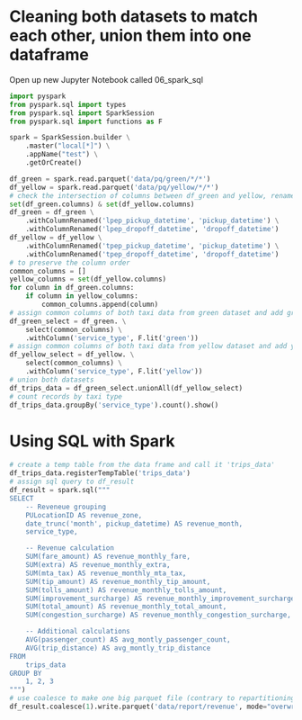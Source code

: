 # Cleaning both datasets to match each other, union them into one dataframe

Open up new Jupyter Notebook called 06_spark_sql

```python 06_spark_sql
import pyspark
from pyspark.sql import types
from pyspark.sql import SparkSession
from pyspark.sql import functions as F

spark = SparkSession.builder \
    .master("local[*]") \
    .appName("test") \
    .getOrCreate()

df_green = spark.read.parquet('data/pq/green/*/*')
df_yellow = spark.read.parquet('data/pq/yellow/*/*')
# check the intersection of columns between df_green and yellow, rename datetime columns to match each other
set(df_green.columns) & set(df_yellow.columns)
df_green = df_green \
    .withColumnRenamed('lpep_pickup_datetime', 'pickup_datetime') \
    .withColumnRenamed('lpep_dropoff_datetime', 'dropoff_datetime')
df_yellow = df_yellow \
    .withColumnRenamed('tpep_pickup_datetime', 'pickup_datetime') \
    .withColumnRenamed('tpep_dropoff_datetime', 'dropoff_datetime')
# to preserve the column order
common_columns = []
yellow_columns = set(df_yellow.columns)
for column in df_green.columns:
    if column in yellow_columns:
        common_columns.append(column)
# assign common columns of both taxi data from green dataset and add green service type column 
df_green_select = df_green. \
    select(common_columns) \
    .withColumn('service_type', F.lit('green'))
# assign common columns of both taxi data from yellow dataset and add yellow service type column 
df_yellow_select = df_yellow. \
    select(common_columns) \
    .withColumn('service_type', F.lit('yellow'))
# union both datasets
df_trips_data = df_green_select.unionAll(df_yellow_select)
# count records by taxi type
df_trips_data.groupBy('service_type').count().show()
```

# Using SQL with Spark

```python 06_spark_sql
# create a temp table from the data frame and call it 'trips_data'
df_trips_data.registerTempTable('trips_data')
# assign sql query to df_result
df_result = spark.sql("""
SELECT 
    -- Reveneue grouping 
    PULocationID AS revenue_zone,
    date_trunc('month', pickup_datetime) AS revenue_month, 
    service_type, 

    -- Revenue calculation 
    SUM(fare_amount) AS revenue_monthly_fare,
    SUM(extra) AS revenue_monthly_extra,
    SUM(mta_tax) AS revenue_monthly_mta_tax,
    SUM(tip_amount) AS revenue_monthly_tip_amount,
    SUM(tolls_amount) AS revenue_monthly_tolls_amount,
    SUM(improvement_surcharge) AS revenue_monthly_improvement_surcharge,
    SUM(total_amount) AS revenue_monthly_total_amount,
    SUM(congestion_surcharge) AS revenue_monthly_congestion_surcharge,

    -- Additional calculations
    AVG(passenger_count) AS avg_montly_passenger_count,
    AVG(trip_distance) AS avg_montly_trip_distance
FROM
    trips_data
GROUP BY
    1, 2, 3
""")
# use coalesce to make one big parquet file (contrary to repartitioning) and save result as parquet file
df_result.coalesce(1).write.parquet('data/report/revenue', mode="overwrite")
```


